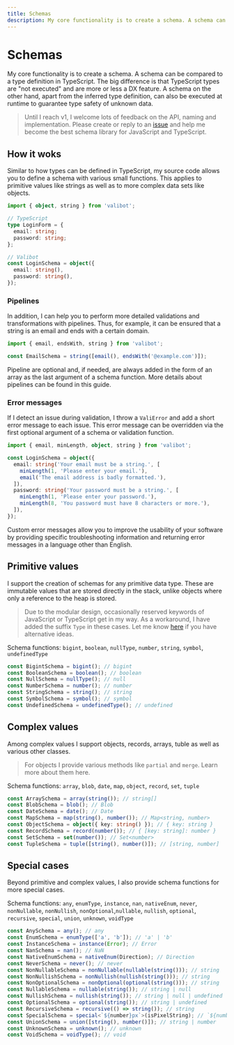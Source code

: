 ```yaml
---
title: Schemas
description: My core functionality is to create a schema. A schema can be compared to a type definition in TypeScript.
---
```



# Schemas

My core functionality is to create a schema. A schema can be compared to a type definition in TypeScript. The big difference is that TypeScript types are "not executed" and are more or less a DX feature. A schema on the other hand, apart from the inferred type definition, can also be executed at runtime to guarantee type safety of unknown data.

> Until I reach v1, I welcome lots of feedback on the API, naming and implementation. Please create or reply to an [issue](https://github.com/fabian-hiller/valibot/issues) and help me become the best schema library for JavaScript and TypeScript.

## How it woks

Similar to how types can be defined in TypeScript, my source code allows you to define a schema with various small functions. This applies to primitive values like strings as well as to more complex data sets like objects.

```ts
import { object, string } from 'valibot';

// TypeScript
type LoginForm = {
  email: string;
  password: string;
};

// Valibot
const LoginSchema = object({
  email: string(),
  password: string(),
});
```

### Pipelines

In addition, I can help you to perform more detailed validations and transformations with pipelines. Thus, for example, it can be ensured that a string is an email and ends with a certain domain.

```ts
import { email, endsWith, string } from 'valibot';

const EmailSchema = string([email(), endsWith('@example.com')]);
```

Pipeline are optional and, if needed, are always added in the form of an array as the last argument of a schema function. More details about pipelines can be found in <Link href="/guides/pipelines">this guide</Link>.

### Error messages

If I detect an issue during validation, I throw a <Link href="/api/ValiError">`ValiError`</Link> and add a short error message to each issue. This error message can be overridden via the first optional argument of a schema or validation function.

```ts
import { email, minLength, object, string } from 'valibot';

const LoginSchema = object({
  email: string('Your email must be a string.', [
    minLength(1, 'Please enter your email.'),
    email('The email address is badly formatted.'),
  ]),
  password: string('Your password must be a string.', [
    minLength(1, 'Please enter your password.'),
    minLength(8, 'You password must have 8 characters or more.'),
  ]),
});
```

Custom error messages allow you to improve the usability of your software by providing specific troubleshooting information and returning error messages in a language other than English.

## Primitive values

I support the creation of schemas for any primitive data type. These are immutable values that are stored directly in the stack, unlike objects where only a reference to the heap is stored.

> Due to the modular design, occasionally reserved keywords of JavaScript or TypeScript get in my way. As a workaround, I have added the suffix `Type` in these cases. Let me know [here](https://github.com/fabian-hiller/valibot/issues/new) if you have alternative ideas.

Schema functions: <Link href="/api/bigint">`bigint`</Link>, <Link href="/api/boolean">`boolean`</Link>, <Link href="/api/nullType">`nullType`</Link>, <Link href="/api/number">`number`</Link>, <Link href="/api/string">`string`</Link>, <Link href="/api/symbol">`symbol`</Link>, <Link href="/api/undefinedType">`undefinedType`</Link>

```ts
const BigintSchema = bigint(); // bigint
const BooleanSchema = boolean(); // boolean
const NullSchema = nullType(); // null
const NumberSchema = number(); // number
const StringSchema = string(); // string
const SymbolSchema = symbol(); // symbol
const UndefinedSchema = undefinedType(); // undefined
```

## Complex values

Among complex values I support objects, records, arrays, tuble as well as various other classes.

> For objects I provide various methods like <Link href="/api/partial">`partial`</Link> and <Link href="/api/merge">`merge`</Link>. Learn more about them <Link href="/guides/methods">here</Link>.

Schema functions: <Link href="/api/array">`array`</Link>, <Link href="/api/blob">`blob`</Link>, <Link href="/api/date">`date`</Link>, <Link href="/api/map">`map`</Link>, <Link href="/api/object">`object`</Link>, <Link href="/api/record">`record`</Link>, <Link href="/api/set">`set`</Link>, <Link href="/api/tuple">`tuple`</Link>

```ts
const ArraySchema = array(string()); // string[]
const BlobSchema = blob(); // Blob
const DateSchema = date(); // Date
const MapSchema = map(string(), number()); // Map<string, number>
const ObjectSchema = object({ key: string() }); // { key: string }
const RecordSchema = record(number()); // { [key: string]: number }
const SetSchema = set(number()); // Set<number>
const TupleSchema = tuple([string(), number()]); // [string, number]
```

## Special cases

Beyond primitive and complex values, I also provide schema functions for more special cases.

Schema functions: <Link href="/api/any">`any`</Link>, <Link href="/api/enumType">`enumType`</Link>, <Link href="/api/instance">`instance`</Link>, <Link href="/api/nan">`nan`</Link>, <Link href="/api/nativeEnum">`nativeEnum`</Link>, <Link href="/api/never">`never`</Link>, <Link href="/api/nonNullable">`nonNullable`</Link>, <Link href="/api/nonNullish">`nonNullish`</Link>, <Link href="/api/nonOptional">`nonOptional`</Link>,<Link href="/api/nullable">`nullable`</Link>, <Link href="/api/nullish">`nullish`</Link>, <Link href="/api/optional">`optional`</Link>, <Link href="/api/recursive">`recursive`</Link>, <Link href="/api/special">`special`</Link>, <Link href="/api/union">`union`</Link>, <Link href="/api/unknown">`unknown`</Link>, <Link href="/api/voidType">`voidType`</Link>

```ts
const AnySchema = any(); // any
const EnumSchema = enumType(['a', 'b']); // 'a' | 'b'
const InstanceSchema = instance(Error); // Error
const NanSchema = nan(); // NaN
const NativeEnumSchema = nativeEnum(Direction); // Direction
const NeverSchema = never(); // never
const NonNullableSchema = nonNullable(nullable(string())); // string
const NonNullishSchema = nonNullish(nullish(string())); // string
const NonOptionalSchema = nonOptional(optional(string())); // string
const NullableSchema = nullable(string()); // string | null
const NullishSchema = nullish(string()); // string | null | undefined
const OptionalSchema = optional(string()); // string | undefined
const RecursiveSchema = recursive(() => string()); // string
const SpecialSchema = special<`${number}px`>(isPixelString); // `${number}px`
const UnionSchema = union([string(), number()]); // string | number
const UnknownSchema = unknown(); // unknown
const VoidSchema = voidType(); // void
```
